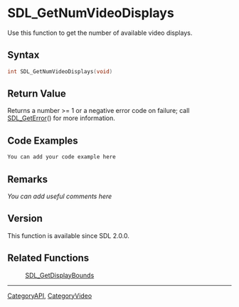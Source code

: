 
= SDL_GetNumVideoDisplays =
Use this function to get the number of available video displays.


== Syntax ==
<syntaxhighlight lang='c++'>
int SDL_GetNumVideoDisplays(void)
</syntaxhighlight>

== Return Value ==
Returns a number >= 1 or a negative error code on failure; call [[SDL_GetError]]() for more information.

== Code Examples ==
<syntaxhighlight lang='c++'>
You can add your code example here
</syntaxhighlight>

== Remarks ==
''You can add useful comments here''

== Version ==
This function is available since SDL 2.0.0.

== Related Functions ==
:[[SDL_GetDisplayBounds]]

----
[[CategoryAPI]], [[CategoryVideo]]

